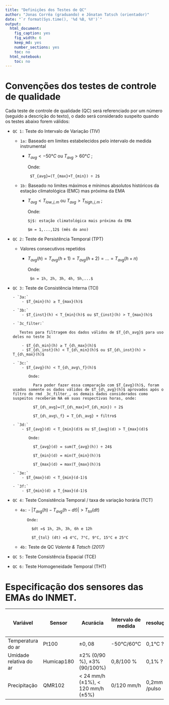 ```yaml
---
title: "Definições dos Testes de QC"
author: "Jonas Corrêa (graduando) e Jônatan Tatsch (orientador)"
date: "`r format(Sys.time(), '%d %B, %Y')`"
output:
  html_document:
    fig_caption: yes
    fig_width: 6
    keep_md: yes
    number_sections: yes
    toc: no
  html_notebook:
    toc: no
---
```


# Convenções dos testes de controle de qualidade

Cada teste de controle de qualidade (QC) será referenciado por um número (seguido a descrição do texto), o dado será considerado suspeito quando os testes abaixo forem válidos:

- `QC 1:` Teste do Intervalo de Variação (TIV) 

    - `1a:` Baseado em limites estabelecidos pelo intervalo de medida instrumental

        - $T_{avg} < -50 °C$ ou $T_{avg} > 60 °C$ ;

             Onde:
         
               $T_{avg}=(T_{max}+T_{min}) ÷ 2$

    - `1b:` Baseado no limites máximos e mínimos absolutos históricos da estação climatológica (EMC) mas próxima da EMA

         - $T_{avg} < T_{low, j, m}$ ou $T_{avg} > T_{high, j, m}$ ;

             Onde:

               $j$: estação climatológica mais próxima da EMA

               $m = 1,...,12$ (mês do ano)


- `QC 2:` Teste de Persistência Temporal (TPT) 

    - Valores consecutivos repetidos

        - $T_{avg} (h) = T_{avg} (h+1) = T_{avg} (h+2) = ... = T_{avg} (h+n)$

             Onde:

               $n = 1h, 2h, 3h, 4h, 5h,...$

- ` QC 3:` Teste de Consistência Interna (TCI)

      - `3a:`
          - $T_{min}(h) ≥ T_{max}(h)$

      - `3b:`
          - $T_{inst}(h) < T_{min}(h)$ ou $T_{inst}(h) > T_{max}(h)$

      - `3c_filter:`
      
         Testes para filtragem dos dados válidos de $T_{d\_avg}$ para uso deles no teste 3c
      
          - $T_{d\_min}(h) ≥ T_{d\_max}(h)$
          - $T_{d\_inst}(h) < T_{d\_min}(h)$ ou $T_{d\_inst}(h) > T_{d\_max}(h)$

      - `3c:`
          - $T_{avg}(h) < T_{d\_avg\_f}(h)$

             Onde:

               Para poder fazer essa comparação com $T_{avg}(h)$, foram usados somente os dados válidos de $T_{d\_avg}(h)$ aprovados após o filtro do rmd _3c_filter_, os demais dados considerados como suspeitos receberam NA em suas respectivas horas, onde:

               $T_{d\_avg}=(T_{d\_max}+T_{d\_min}) ÷ 2$

               $T_{d\_avg\_f} = T_{d\_avg} + filtro$

      - `3d:`
          - $T_{avg}(d) < T_{min}(d)$ ou $T_{avg}(d) > T_{max}(d)$

             Onde:

               $T_{avg}(d) = sum(T_{avg}(h)) ÷ 24$

               $T_{min}(d) = min(T_{min}(h))$

               $T_{max}(d) = max(T_{max}(h))$

      - `3e:`
          - $T_{max}(d) < T_{min}(d-1)$

      - `3f:`
          - $T_{min}(d) ≥ T_{max}(d-1)$


- `QC 4:` Teste Consistência Temporal / taxa de variação horária (TCT)

    - `4a:`
          - $|T_{avg}(h) - T_{avg}(h-dt)| > T_{tol} (dt)$

             Onde:

               $dt =$ 1h, 2h, 3h, 6h e 12h

               $T_{tol} (dt) =$ 4°C, 7°C, 9°C, 15°C e 25°C

    - `4b:` Teste de QC *Valente & Tatsch (2017)*


- `QC 5:` Teste Consistência Espacial (TCE)


- `QC 6:` Teste Homogeneidade Temporal (THT)

# Especificação dos sensores das EMAs do INMET.

| Variável               | Sensor     | Acurácia                                | Intervalo de medida | resolução    | altura acima do solo |
|------------------------|------------|-----------------------------------------|---------------------|--------------|----------------------|
| Temperatura do ar      | Pt100      | $\pm0,08$                               | -50°C/60°C            | 0,1°C ?      | 2 m                  |
| Umidade relativa do ar | Humicap180 | $\pm2\%$ (0/90 %), $\pm3\%$ (90/100%)  | 0,8/100 \%          | 0,1% ?       | 2 m                  |
| Precipitação           | QMR102     | < 24 mm/h ($\pm 1\%$), < 120 mm/h ($\pm5\%$) | 0/120 mm/h          | 0,2mm /pulso | 1,5 m                |




